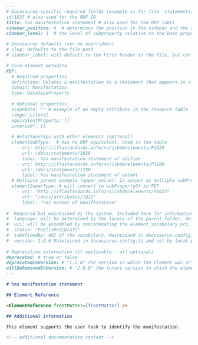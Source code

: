 ```markdown
---
# Docusaurus-specific required fields (example is for file 'statements/1025' 
id:1025 # also used for the RDF ID
title: has manifestation statement # also used for the RDF label
sidebar_position: 4  # determines the position in the sidebar and the section TOC
sidebar_level: 1  # the level of subproperty relative to the base property. Used in building the section TOC

# Docusaurus defaults (can be overridden)
# slug: defaults to the file path
# sidebar_label: will default to the First header in the file, but can be overridden here

# Core element metadata
RDF:
  # Required properties
  definition: Relates a manifestation to a statement that appears in a manifestation to represent aspects of itself.
  domain: Manifestation
  type: DatatypeProperty
  
  # Optional properties
  scopeNote: "" # example of an empty attribute in the resource table
  range: Literal
  equivalentProperty: []
  inverseOf: []
  
  # Relationships with other elements (optional)
  elementSubType:  # has no RDF equivalent. Used in the table
    - uri: http://iflastandards.info/ns/isbdm/elements/P1029
      url: /docs/statements/1029
      label: has manifestation statement of edition
    - uri: http://iflastandards.info/ns/isbdm/elements/P1280
      url: /docs/statements/1280
      label: has manifestation statement of extent
  # Multiple parent example (upper_value). Is output as multiple subPropertyOf in RDF      
  elementSuperType: # will convert to subPropertyOf in RDF
    - uri: "http://iflastandards.info/ns/isbdm/elements/P1023"
      url: "/docs/attributes/1023"
      label: "has extent of manifestation"
  
#  Required but maintained by the system. Included here for information only
#  language: will be determined by the locale of the parent folder, defaults to 'en'
#  uri: will be assembled by concatenating the element_vocabulary_uri, a letter for the type ('P' for properties, 'C' for classes) set in docusaurus.config.ts, and the id
#  status: "Published|Draft"   
#  isDefinedBy: URI of the vocabulary. Maintained in docusaurus.config.ts
#  version: 1.0.0 Maintained in docusaurus.config.ts and set by local path. Set to 0.0.0 if no version set
  
# Deprecation information (if applicable - all optional)
deprecated: # true or false
deprecatedInVersion: # "1.2.0" the version in which the element was originally deprecated
willBeRemovedInVersion: # "2.0.0" the future version in which the element will be removed
---

# has manifestation statement

## Element Reference

<ElementReference frontMatter={frontMatter} />

## Additional information

This element supports the user task to identify the manifestation.

<!-- Additional documentation content -->
```